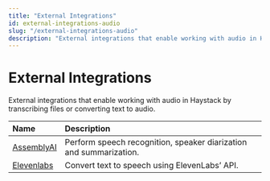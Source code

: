 ```yaml
---
title: "External Integrations"
id: external-integrations-audio
slug: "/external-integrations-audio"
description: "External integrations that enable working with audio in Haystack by transcribing files or converting text to audio."
---
```


# External Integrations

External integrations that enable working with audio in Haystack by transcribing files or converting text to audio.

| Name                                                              | Description                                                        |
| :---------------------------------------------------------------- | :----------------------------------------------------------------- |
| [AssemblyAI](https://haystack.deepset.ai/integrations/assemblyai) | Perform speech recognition, speaker diarization and summarization. |
| [Elevenlabs](https://haystack.deepset.ai/integrations/elevenlabs) | Convert text to speech using ElevenLabs’ API.                      |
